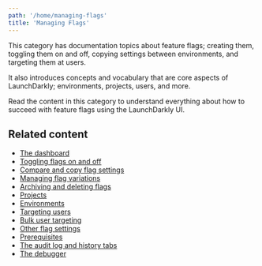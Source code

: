 ```yaml
---
path: '/home/managing-flags'
title: 'Managing Flags'
---
```


This category has documentation topics about feature flags; creating them, toggling them on and off, copying settings between environments, and targeting them at users.

It also introduces concepts and vocabulary that are core aspects of LaunchDarkly; environments, projects, users, and more.

Read the content in this category to understand everything about how to succeed with feature flags using the LaunchDarkly UI.

## Related content

- [The dashboard](/home/managing-flags/dashboard)
- [Toggling flags on and off](/home/managing-flags/flag-toggle)
- [Compare and copy flag settings](/home/managing-flags/flag-compare-copy)
- [Managing flag variations](/home/managing-flags/flag-variations)
- [Archiving and deleting flags](/home/managing-flags/flag-archive-delete)
- [Projects](/home/managing-flags/projects)
- [Environments](/home/managing-flags/environments)
- [Targeting users](/home/managing-flags/targeting-users)
- [Bulk user targeting](/home/managing-flags/bulk-user-targeting)
- [Other flag settings](/home/managing-flags/flag-settings)
- [Prerequisites](/home/managing-flags/prerequisites)
- [The audit log and history tabs](/home/managing-flags/audit-log-history)
- [The debugger](/home/managing-flags/debugger)
